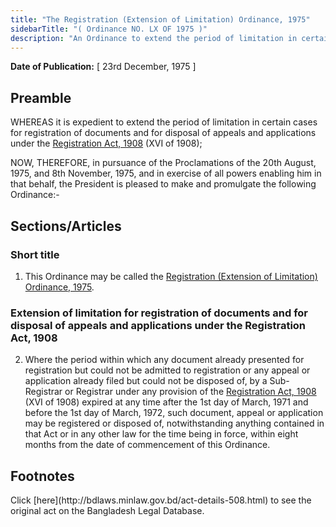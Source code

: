 ```yaml
---
title: "The Registration (Extension of Limitation) Ordinance, 1975"
sidebarTitle: "( Ordinance NO. LX OF 1975 )"
description: "An Ordinance to extend the period of limitation in certain cases for registration of documents and for disposal of appeals and applications under the Registration Act, 1908."
---
```


**Date of Publication:** [ 23rd December, 1975 ]

## Preamble

WHEREAS it is expedient to extend the period of limitation in certain cases for registration of documents and for disposal of appeals and applications under the [Registration Act, 1908](/act-90.html "Registration Act, 1908") (XVI of 1908);

NOW, THEREFORE, in pursuance of the Proclamations of the 20th August, 1975, and 8th November, 1975, and in exercise of all powers enabling him in that behalf, the President is pleased to make and promulgate the following Ordinance:-

## Sections/Articles

### Short title

1. This Ordinance may be called the [Registration (Extension of Limitation) Ordinance, 1975](/act-508.html "Registration (Extension of Limitation) Ordinance, 1975").

### Extension of limitation for registration of documents and for disposal of appeals and applications under the Registration Act, 1908

2. Where the period within which any document already presented for registration but could not be admitted to registration or any appeal or application already filed but could not be disposed of, by a Sub-Registrar or Registrar under any provision of the [Registration Act, 1908](/act-90.html "Registration Act, 1908") (XVI of 1908) expired at any time after the 1st day of March, 1971 and before the 1st day of March, 1972, such document, appeal or application may be registered or disposed of, notwithstanding anything contained in that Act or in any other law for the time being in force, within eight months from the date of commencement of this Ordinance.

## Footnotes

<Note>
  Click [here](http://bdlaws.minlaw.gov.bd/act-details-508.html) to see the original act on the Bangladesh Legal Database.
</Note>
